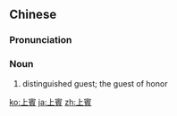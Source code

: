 {{also|上宾}}
==Chinese==
{{zh-forms|s=上宾}}

===Pronunciation===
{{zh-pron
|m=shàngbīn
|c=soeng6 ban1
|mn=xm:siōng-pin
|cat=n
}}

===Noun===
{{zh-noun}}

# distinguished guest; the guest of honor

[[ko:上賓]]
[[ja:上賓]]
[[zh:上賓]]
